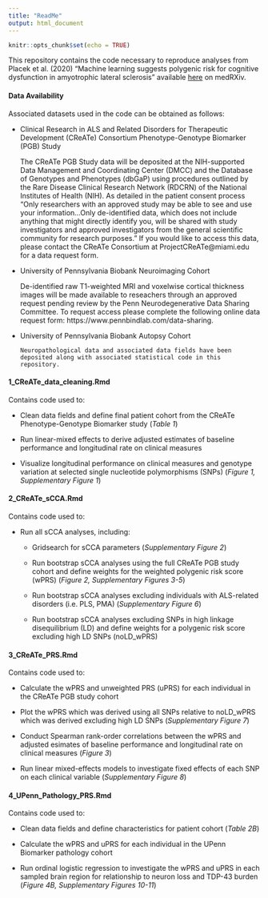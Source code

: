 ```yaml
---
title: "ReadMe"
output: html_document
---
```


```r
knitr::opts_chunk$set(echo = TRUE)
```

This repository contains the code necessary to reproduce analyses from Placek et al. (2020) "Machine learning suggests polygenic risk for cognitive dysfunction in amyotrophic lateral sclerosis" available [here](https://www.medrxiv.org/content/10.1101/2019.12.23.19014407v3) on medRXiv. 

#### Data Availability  

Associated datasets used in the code can be obtained as follows:

* Clinical Research in ALS and Related Disorders for Therapeutic Development (CReATe) Consortium Phenotype-Genotype Biomarker (PGB) Study  
  
    The CReATe PGB Study data will be deposited at the NIH-supported Data Management and Coordinating Center (DMCC) and the Database of Genotypes and Phenotypes (dbGaP) using procedures outlined by the Rare Disease Clinical Research Network (RDCRN) of the National Institutes of Health (NIH).  As detailed in the patient consent process “Only researchers with an approved study may be able to see and use your information…Only de-identified data, which does not include anything that might directly identify you, will be shared with study investigators and approved investigators from the general scientific community for research purposes.”  If you would like to access this data, please contact the CReATe Consortium at ProjectCReATe@miami.edu for a data request form.
      
* University of Pennsylvania Biobank Neuroimaging Cohort  
  
    De-identified raw T1-weighted MRI and voxelwise cortical thickness images will be made available to reseachers through an approved request pending review by the Penn Neurodegenerative Data Sharing Committee.  To request access please complete the following online data request form: https://www.pennbindlab.com/data-sharing.

* University of Pennsylvania Biobank Autopsy Cohort  
    
      Neuropathological data and associated data fields have been deposited along with associated statistical code in this repository.


#### 1_CReATe_data_cleaning.Rmd

Contains code used to: 

  * Clean data fields and define final patient cohort from the CReATe Phenotype-Genotype Biomarker study  (*Table 1*) 
  
  * Run linear-mixed effects to derive adjusted estimates of baseline performance and longitudinal rate on clinical measures 
  
  * Visualize longitudinal performance on clinical measures and genotype variation at selected single nucleotide polymorphisms (SNPs)  (*Figure 1, Supplementary Figure 1*)

#### 2_CReATe_sCCA.Rmd

Contains code used to:  

  * Run all sCCA analyses, including:  
  
    + Gridsearch for sCCA parameters  (*Supplementary Figure 2*) 
    
    + Run bootstrap sCCA analyses using the full CReATe PGB study cohort and define weights for the weighted polygenic risk score (wPRS)   (*Figure 2, Supplementary Figures 3-5*)  
    
    + Run bootstrap sCCA analyses excluding individuals with ALS-related disorders (i.e. PLS, PMA) (*Supplementary Figure 6*)
    
    + Run bootstrap sCCA analyses excluding SNPs in high linkage disequilibrium (LD) and define weights for a polygenic risk score excluding high LD SNPs (noLD_wPRS)

#### 3_CReATe_PRS.Rmd

Contains code used to:  

   * Calculate the wPRS and unweighted PRS (uPRS) for each individual in the CReATe PGB study cohort  
   
   * Plot the wPRS which was derived using all SNPs relative to noLD_wPRS which was derived excluding high LD SNPs (*Supplementary Figure 7*)  
   
   * Conduct Spearman rank-order correlations between the wPRS and adjusted esimates of baseline performance and longitudinal rate on clinical measures (*Figure 3*) 
   
   * Run linear mixed-effects models to investigate fixed effects of each SNP on each clinical variable (*Supplementary Figure 8*)  
   
#### 4_UPenn_Pathology_PRS.Rmd

Contains code used to:  

   * Clean data fields and define characteristics for patient cohort (*Table 2B*)

   * Calculate the wPRS and uPRS for each individual in the UPenn Biomarker pathology cohort
   
   * Run ordinal logistic regression to investigate the wPRS and uPRS in each sampled brain region for relationship to neuron loss and TDP-43 burden (*Figure 4B, Supplementary Figures 10-11*)


